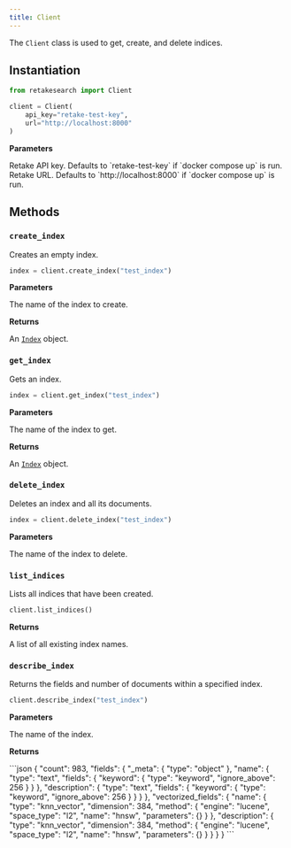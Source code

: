 ```yaml
---
title: Client
---
```


The `Client` class is used to get, create, and delete indices.

## Instantiation

```python Python
from retakesearch import Client

client = Client(
    api_key="retake-test-key",
    url="http://localhost:8000"
)
```

**Parameters**

<ParamField body="api_key" type="string" required>
  Retake API key. Defaults to `retake-test-key` if `docker compose up` is run.
</ParamField>
<ParamField body="model" type="string" required>
  Retake URL. Defaults to `http://localhost:8000` if `docker compose up` is run.
</ParamField>

## Methods

### `create_index`

Creates an empty index.

```python Python
index = client.create_index("test_index")
```

**Parameters**

<ParamField body="index_name" type="string" required>
  The name of the index to create.
</ParamField>

**Returns**

An [`Index`](/python/index) object.

### `get_index`

Gets an index.

```python Python
index = client.get_index("test_index")
```

**Parameters**

<ParamField body="index_name" type="string" required>
  The name of the index to get.
</ParamField>

**Returns**

An [`Index`](/python/index) object.

### `delete_index`

Deletes an index and all its documents.

```python Python
index = client.delete_index("test_index")
```

**Parameters**

<ParamField body="index_name" type="string" required>
  The name of the index to delete.
</ParamField>

### `list_indices`

Lists all indices that have been created.

```python Python
client.list_indices()
```

**Returns**

A list of all existing index names.

### `describe_index`

Returns the fields and number of documents within a specified index.

```python Python
client.describe_index("test_index")
```

**Parameters**

<ParamField body="index_name" type="string" required>
  The name of the index.
</ParamField>

**Returns**

<Accordion title="Response Object">
```json 
{
    "count": 983,
    "fields": {
        "_meta": {
            "type": "object"
        },
        "name": {
            "type": "text",
            "fields": {
                "keyword": {
                    "type": "keyword",
                    "ignore_above": 256
                }
            }
        },
        "description": {
            "type": "text",
            "fields": {
                "keyword": {
                    "type": "keyword",
                    "ignore_above": 256
                }
            }
        }
    },
    "vectorized_fields": {
        "name": {
            "type": "knn_vector",
            "dimension": 384,
            "method": {
                "engine": "lucene",
                "space_type": "l2",
                "name": "hnsw",
                "parameters": {}
            }
        },
        "description": {
            "type": "knn_vector",
            "dimension": 384,
            "method": {
                "engine": "lucene",
                "space_type": "l2",
                "name": "hnsw",
                "parameters": {}
            }
        }
    }
}
```
</Accordion>
